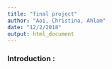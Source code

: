 ```yaml
---
title: "final project"
author: "Aoi, Christina, Ahlam"
date: "12/2/2018"
output: html_document
---
```


### Introduction : 
